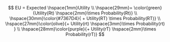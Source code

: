 $$
EU = Expected \hspace{1mm}Utility
\\
\hspace{29mm}= \color{green}{Utility(Rt) \hspace{2mm}\times Probability(Rt)} 
\\
\hspace{30mm}\color{#7367D4}{ + Utility(RT) \times Probability(RT)}
\\
\hspace{27mm}\color{olive}{+ Utility(rt) \hspace{3mm}\times Probability(rt) }
\\
\hspace{28mm}\color{purple}{+ Utility(rT)  \hspace{2mm}\times Probability(rT)}
$$
